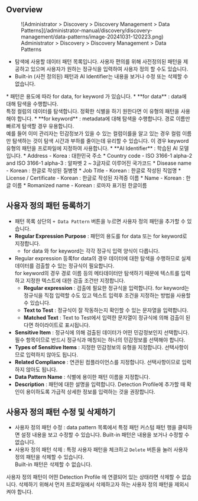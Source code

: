 
## Overview

<figure data-layout="center" data-align="center">
![Administrator &gt; Discovery &gt; Discovery Management &gt; Data Patterns](/administrator-manual/discovery/discovery-management/data-patterns/image-20241031-120223.png)
<figcaption>
Administrator &gt; Discovery &gt; Discovery Management &gt; Data Patterns
</figcaption>
</figure>


* 탐색에 사용할 데이터 패턴 목록입니다. 사용자 편의를 위해 사전정의된 패턴을 제공하고 있으며 사용자가 원하는 정규식을 입력하여 사용자 정의 할 수도 있습니다.
* Built-in (사전 정의된) 패턴과 AI Identifier는 내용을 보거나 수정 또는 삭제할 수 없습니다.

<Callout type="info">
* 패턴은 용도에 따라 for data, for keyword 가 있습니다.
    *  **for data**  : data에 대해 탐색을 수행합니다.<br/>특정 컬럼의 데이터를 탐색합니다. 정확한 식별을 하기 원한다면 이 유형의 패턴을 사용해야 합니다.
    *  **for keyword**  : metadata에 대해 탐색을 수행합니다. 경로 이름만 빠르게 탐색할 경우 유용합니다.<br/>예를 들어 이미 관리자는 민감정보가 있을 수 있는 컬럼이를을 알고 있는 경우 컬럼 이름만 탐색하는 것이 탐색 시간과 부하를 줄이는데 유리할 수 있습니다. 이 경우 keyword 유형의 패턴을 프로파일에 지정하여 사용합니다.
*  **AI Identifier**  : 학습된 AI 모델입니다.
    * Address - Korea : 대한민국 주소
    * Country code - ISO 3166-1 alpha-2 and ISO 3166-1 alpha-3 : 알파벳 2 ~ 3글자로 이루어진 국가코드
    * Disease name - Korean : 한글로 작성된 질병명
    * Job Title - Korean : 한글로 작성된 직업명
    * License / Certificate - Korean : 한글로 작성된 자격증 이름
    * Name - Korean : 한글 이름
    * Romanized name - Korean : 로마자 표기된 한글이름
</Callout>


## 사용자 정의 패턴 등록하기

* 패턴 목록 상단의 `+ Data Pattern` 버튼을 누르면 사용자 정의 패턴을 추가할 수 있습니다.
*  **Regular Expression Purpose**  : 패턴의 용도를 for data 또는 for keyword로 지정합니다. 
    * for data 와 for keyword는 각각 정규식 입력 양식이 다릅니다.
* Regular expression 등록for data의 경우 데이터에 대한 탐색을 수행하므로 실제 데이터를 검출할 수 있는 정규식이 필요합니다.<br/>for keyword의 경우 경로 이름 등의 메타데이터만 탐색하기 때문에 텍스트를 입력하고 지정한 텍스트에 대한 검출 조건만 지정합니다. 
    *  **Regular expression**  : 검출에 필요한 정규식을 입력합니다. for keyword는 정규식을 직접 입력할 수도 있고 텍스트 입력후 조건을 지정하는 방법을 사용할 수 있습니다.
    *  **Text to Test**  : 정규식이 잘 작동하는지 확인할 수 있는 문자열을 입력합니다.
    *  **Matched Text**  : Text to Test에서 입력한 문자열이 정규식에 의해 검출이 된다면 하이라이트로 표시됩니다.
*  **Sensitive Item**  : 정규식에 의해 검출된 데이터가 어떤 민감정보인지 선택합니다. 필수 항목이므로 반드시 정규식과 매칭되는 하나의 민감정보를 선택해야 합니다. <br/> 
*  **Types of Sensitive Items**  : 지정한 민감정보의 유형을 지정합니다. 선택사항이므로 입력하지 않아도 됩니다.
*  **Related Compliance**  : 연관된 컴플라이언스를 지정합니다. 선택사항이므로 입력하지 않아도 됩니다.
*  **Data Pattern Name**  : 식별에 용이한 패턴 이름을 지정합니다.
*  **Description**  : 패턴에 대한 설명을 입력합니다. Detection Profile에 추가할 때 확인이 용이하도록 가급적 상세한 정보를 입력하는 것을 권장합니다.


## 사용자 정의 패턴 수정 및 삭제하기

* 사용자 정의 패턴 수정 : data pattern 목록에서 특정 패턴 커스텀 패턴 행을 클릭하면 설정 내용을 보고 수정할 수 있습니다. Built-in 패턴은 내용을 보거나 수정할 수 없습니다.
* 사용자 정의 패턴 삭제 : 특정 사용자 패턴을 체크하고 `Delete` 버튼을 눌러 사용자 정의 패턴을 삭제할 수 있습니다.<br/>Built-in 패턴은 삭제할 수 없습니다.<br/> 

<Callout type="important">
사용자 정의 패턴이 어떤 Detection Profile 에 연결되어 있는 상태라면 삭제할 수 없습니다. 삭제하기 위해서 먼저 프로파일에서 삭제하고자 하는 사용자 정의 패턴을 제외시켜야 합니다.
</Callout>
